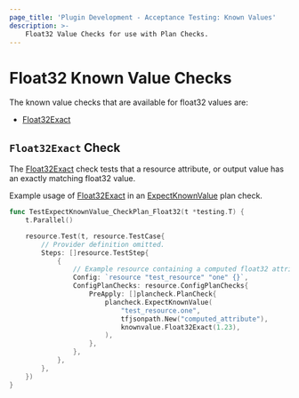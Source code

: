 ```yaml
---
page_title: 'Plugin Development - Acceptance Testing: Known Values'
description: >-
    Float32 Value Checks for use with Plan Checks.
---
```


# Float32 Known Value Checks

The known value checks that are available for float32 values are:

* [Float32Exact](/terraform/plugin/testing/acceptance-tests/known-value-checks/float32#float32exact-check)

## `Float32Exact` Check

The [Float32Exact](https://pkg.go.dev/github.com/hashicorp/terraform-plugin-testing/knownvalue#Float32Exact) check tests that a resource attribute, or output value has an exactly matching float32 value.

Example usage of [Float32Exact](https://pkg.go.dev/github.com/hashicorp/terraform-plugin-testing/knownvalue#Float32Exact) in an [ExpectKnownValue](/terraform/plugin/testing/acceptance-tests/plan-checks/resource) plan check.

```go
func TestExpectKnownValue_CheckPlan_Float32(t *testing.T) {
	t.Parallel()

	resource.Test(t, resource.TestCase{
		// Provider definition omitted.
		Steps: []resource.TestStep{
			{
        	    // Example resource containing a computed float32 attribute named "computed_attribute"
				Config: `resource "test_resource" "one" {}`,
				ConfigPlanChecks: resource.ConfigPlanChecks{
					PreApply: []plancheck.PlanCheck{
						plancheck.ExpectKnownValue(
							"test_resource.one",
							tfjsonpath.New("computed_attribute"),
							knownvalue.Float32Exact(1.23),
						),
					},
				},
			},
		},
	})
}
```
